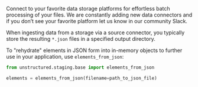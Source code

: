 Connect to your favorite data storage platforms for effortless batch processing of your files. We are constantly adding
new data connectors and if you don’t see your favorite platform let us know in our community Slack.

When ingesting data from a storage via a source connector, you typically store the resulting `*.json` files in a
specified output directory.

To "rehydrate" elements in JSON form into in-memory objects to further use in your application, use `elements_from_json`:

```python
from unstructured.staging.base import elements_from_json

elements = elements_from_json(filename=path_to_json_file)
```